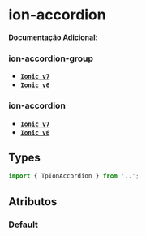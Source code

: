 
<Meta of={accordionStories} />

# ion-accordion

**Documentação Adicional:**

### ion-accordion-group

- **[`Ionic v7`](https://ionicframework.com/docs/api/accordion-group)**
- **[`Ionic v6`](https://ionicframework.com/docs/v6/api/accordion-group)**

### ion-accordion

- **[`Ionic v7`](https://ionicframework.com/docs/api/accordion)**
- **[`Ionic v6`](https://ionicframework.com/docs/v6/api/accordion)**

## Types

```ts
import { TpIonAccordion } from '..';
```

## Atributos

### Default

<Canvas of={accordionStories.Default} />
<Controls of={accordionStories.Default} />
